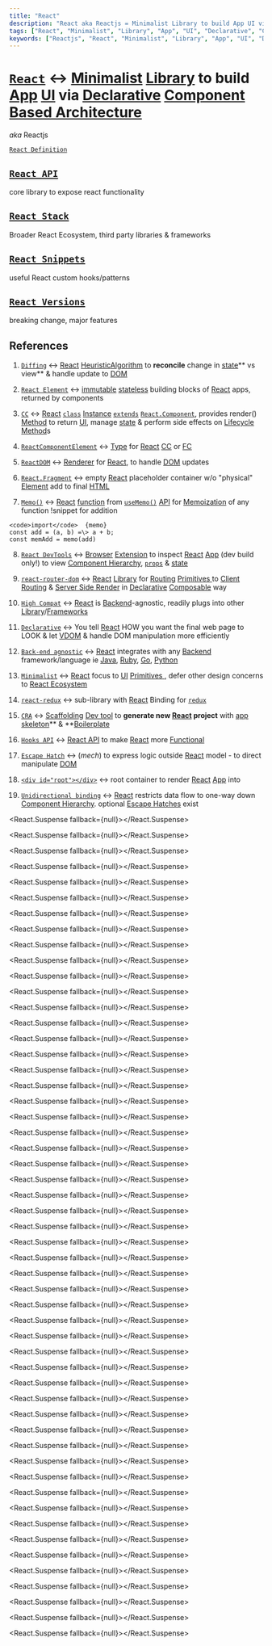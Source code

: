 ```yaml
---
title: "React"
description: "React aka Reactjs = Minimalist Library to build App UI via Declarative Component Based Architecture "
tags: ["React", "Minimalist", "Library", "App", "UI", "Declarative", "Component Based Architecture"]
keywords: ["Reactjs", "React", "Minimalist", "Library", "App", "UI", "Declarative", "Component Based Architecture", "define", "definition", "ELI5", "explain", "what is", "How to"]
---
```


# [`React`](./)  ↔ [<span data-tooltip-id="preview__SgRf7itswpQTcj6dn">Minimalist</span>](/wiki/React/React-Definition/Minimalist) [<span data-tooltip-id="preview__6ERdmyzDi2vQobG6F">Library</span>](/wiki/JS/Library) to build [<span data-tooltip-id="preview__8B6sLHCQmwzb56Z2A">App</span>](/wiki/Computer-Science/Computer-Language/Computer/Software/Domain/Web-Dev/Web-App/App) [<span data-tooltip-id="preview__snR7voDJrhXWj7Xdz">UI</span>](/wiki/Dev-tool/API/Interface/UI) via [<span data-tooltip-id="preview__WvmdtwyRb3ESuKpyp">Declarative</span>](/wiki/JS/JS-Definition/Multi-paradigm/Paradigm/Declarative) [<span data-tooltip-id="preview__mjTCbhpeijxbWPdJP">Component Based Architecture</span>](/wiki/React/React-Definition/Component-Based-Architecture) 

 *aka* Reactjs

[`React Definition`](/wiki/React/React-Definition)

## [`React API`](/wiki/React/React-API)

core library to expose react functionality

## [`React Stack`](/wiki/React/React-Stack)

Broader React Ecosystem, third party libraries & frameworks

## [`React Snippets`](/wiki/React/React-Snippets)

useful React custom hooks/patterns

## [`React Versions`](/wiki/React/React-Versions)

breaking change, major features



## References

1. [`Diffing`](/wiki/React/React-Definition/VDOM/Diffing) ↔ [<span data-tooltip-id="preview__G887bqycfCYCmncMh">React</span>](/wiki/React) [<span data-tooltip-id="preview__fN9x6GAfvNWPY52rE">Heuristic</span>](/wiki/Computer-Science/Computer-Language/Computer/Program/Algorithm/Heuristic)[<span data-tooltip-id="preview__Bx3buAt2XEz595FaZ">Algorithm</span>](/wiki/Computer-Science/Computer-Language/Computer/Program/Algorithm) to **reconcile** change in [<span data-tooltip-id="preview__qXaxHswpoTZw8AXzH">state</span>](/wiki/React/React-Definition/Component-Based-Architecture/Component/state)** vs view** & handle update to [<span data-tooltip-id="preview__fsWSGYWCtxdiQcD2T">DOM</span>](/wiki/JS/JS-Definition/JavaScript-Runtime/Platform-API/Web-API/DOM-API) 

2. [`React Element`](/wiki/React/React-Definition/Component-Based-Architecture/Component/structure-of-component/React-Element) ↔ [<span data-tooltip-id="preview__rGhFcpaeA2ogcatwz">immutable</span>](/wiki/JS/JS-Language/Primitive/immutable) [<span data-tooltip-id="preview__JHqZ3PG9KeYvahhog">stateless</span>](/wiki/React/React-Definition/Component-Based-Architecture/Component/state/stateless) building blocks of [<span data-tooltip-id="preview__G887bqycfCYCmncMh">React</span>](/wiki/React) apps, returned by components

3. [`CC`](/wiki/React/React-Definition/Component-Based-Architecture/Component/CC) ↔ [<span data-tooltip-id="preview__G887bqycfCYCmncMh">React</span>](/wiki/React) [<span data-tooltip-id="preview__4wJDAZSfgssqayEJ2">`class`</span>](/wiki/JS/JS-Definition/Multi-paradigm/Paradigm/OOP/Prototypal-Inheritance/class) [<span data-tooltip-id="preview__3PP7jeT7aCmDX2NpM">Instance</span>](/wiki/JS/JS-Definition/Multi-paradigm/Paradigm/OOP/Classical-OOP-Concepts/Class/Instantiation/Instance) [<span data-tooltip-id="preview__djjb6zTYqMEw6RYcH">`extends`</span>](/wiki/JS/JS-Definition/Multi-paradigm/Paradigm/OOP/Prototypal-Inheritance/class/extends) [<span data-tooltip-id="preview__pNjDje6o6FW6fEmyc">`React.Component`</span>](/wiki/React/React-Definition/Component-Based-Architecture/Component/CC/declare-a-class-with-props/ReactComponent), provides render() [<span data-tooltip-id="preview__MP5hXPJeveLXpdxcz">Method</span>](/wiki/JS/JS-Language/JS-Syntax/Declaration/Literal/Object-Literal/Slot/Method) to return [<span data-tooltip-id="preview__snR7voDJrhXWj7Xdz">UI</span>](/wiki/Dev-tool/API/Interface/UI), manage [<span data-tooltip-id="preview__qXaxHswpoTZw8AXzH">state</span>](/wiki/React/React-Definition/Component-Based-Architecture/Component/state) & perform side effects on [<span data-tooltip-id="preview__daM2ABZwEYf7PWHCP">Lifecycle Method</span>](/wiki/React/React-Definition/Component-Based-Architecture/Component/CC/declare-a-class-with-props/Lifecycle-Method)s

4. [`ReactComponentElement`](/wiki/React/React-Definition/Component-Based-Architecture/Component/structure-of-component/React-Element#react-component-element) ↔ [<span data-tooltip-id="preview__ygphzmh7qYAjMwdE2">Type</span>](/wiki/JS/TS/TS-Syntax/Type) for [<span data-tooltip-id="preview__G887bqycfCYCmncMh">React</span>](/wiki/React) [<span data-tooltip-id="preview__3apmEvsNEPPRaXSB9">CC</span>](/wiki/React/React-Definition/Component-Based-Architecture/Component/CC) or [<span data-tooltip-id="preview__9Le7zdA2R4LzoE852">FC</span>](/wiki/React/React-Definition/Component-Based-Architecture/Component/FC) 

5. [`ReactDOM`](/wiki/React/React-Definition/VDOM/ReactDOM) ↔ [<span data-tooltip-id="preview__3PrZoyqgmw2yfwJPh">Renderer</span>](/wiki/React/React-Definition/VDOM/ReactDOM/Renderer) for [<span data-tooltip-id="preview__G887bqycfCYCmncMh">React</span>](/wiki/React), to handle [<span data-tooltip-id="preview__fsWSGYWCtxdiQcD2T">DOM</span>](/wiki/JS/JS-Definition/JavaScript-Runtime/Platform-API/Web-API/DOM-API) updates

6. [`React.Fragment`](/wiki/React/React-API/JSX/ReactFragment) ↔ empty [<span data-tooltip-id="preview__G887bqycfCYCmncMh">React</span>](/wiki/React) placeholder container w/o "physical" [<span data-tooltip-id="preview__8HgfcPhoJsdZip3LA">Element</span>](/wiki/HTML/Flow-Content/HTMLElement) add to final [<span data-tooltip-id="preview__76YZFGLsBuRNyEMqN">HTML</span>](/wiki/HTML) 

7. [`Memo()`](/wiki/React/React-API/Hooks-API/Memoizing-Hook/useMemo/Memo) ↔ [<span data-tooltip-id="preview__G887bqycfCYCmncMh">React</span>](/wiki/React) [<span data-tooltip-id="preview__tLWwcAGswZXwh83AA">function</span>](/wiki/JS/JS-Language/Object/Function/function) from [<span data-tooltip-id="preview__RT6qcKMnZ6XCe53SK">`useMemo()`</span>](/wiki/React/React-API/Hooks-API/Memoizing-Hook/useMemo) [<span data-tooltip-id="preview__ugE2YZZfTjrvRFP9p">API</span>](/wiki/Dev-tool/API) for [<span data-tooltip-id="preview__GwTenckbvRJAzxEHh">Memoization</span>](/wiki/Computer-Science/Design-Pattern/Memoization) of any function 
!snippet for addition

```tsx
<code>import</code>  {memo} 
const add = (a, b) =\> a + b;
const memAdd = memo(add)
```


8. [`React DevTools`](/wiki/React/React-Stack/React-DevTools) ↔ [<span data-tooltip-id="preview__GzGa6ipQeeQ93Q7qA">Browser</span>](/wiki/Computer-Science/Computer-Language/Computer/Software/Domain/Web-Dev/Browser) [<span data-tooltip-id="preview__z7Sw6J6fvSY3AcNCn">Extension</span>](/wiki/Computer-Science/Computer-Language/Computer/Software/Plugin) to inspect [<span data-tooltip-id="preview__G887bqycfCYCmncMh">React</span>](/wiki/React) [<span data-tooltip-id="preview__8B6sLHCQmwzb56Z2A">App</span>](/wiki/Computer-Science/Computer-Language/Computer/Software/Domain/Web-Dev/Web-App/App) (dev build only!) to view [<span data-tooltip-id="preview__u4kxmnYYnL8jmpsXD">Component Hierarchy</span>](/wiki/React/React-Definition/Component-Based-Architecture/Component/structure-of-component/Component-Hierarchy), [<span data-tooltip-id="preview__BL4qkq3LxxhaSCE84">`props`</span>](/wiki/React/React-Definition/Component-Based-Architecture/Component/props) & [<span data-tooltip-id="preview__qXaxHswpoTZw8AXzH">state</span>](/wiki/React/React-Definition/Component-Based-Architecture/Component/state) 

9. [`react-router-dom`](/wiki/React/React-Stack/react-router-dom) ↔ [<span data-tooltip-id="preview__G887bqycfCYCmncMh">React</span>](/wiki/React) [<span data-tooltip-id="preview__6ERdmyzDi2vQobG6F">Library</span>](/wiki/JS/Library) for [<span data-tooltip-id="preview__Q7jAvydfn6shc7dM9">Routing</span>](/wiki/Computer-Science/Computer-Language/Computer/Software/Domain/Web-Dev/Web-App/Client-Routing/Routing) [<span data-tooltip-id="preview__i7RyjJ9m94LgRhPuh">Primitives </span>](/wiki/JS/JS-Language/Primitive) to [<span data-tooltip-id="preview__d5euHTQkDXFTioruK">Client Routing</span>](/wiki/Computer-Science/Computer-Language/Computer/Software/Domain/Web-Dev/Web-App/Client-Routing) & [<span data-tooltip-id="preview__r3F6mo93PyfEzfjfP">Server Side Render</span>](/wiki/React/React-Stack/Nextjs/Next-Concepts/Pre-render/Server-Side-Render) in [<span data-tooltip-id="preview__WvmdtwyRb3ESuKpyp">Declarative</span>](/wiki/JS/JS-Definition/Multi-paradigm/Paradigm/Declarative) [<span data-tooltip-id="preview__DKWcH2GNL2Pontz2G">Composable</span>](/wiki/React/React-Definition/Component-Based-Architecture/Component/structure-of-component/Composable) way 

10. [`High Compat`](/wiki/React/React-Definition#high-compat) ↔ [<span data-tooltip-id="preview__G887bqycfCYCmncMh">React</span>](/wiki/React) is [<span data-tooltip-id="preview__jLgNKqacy7wgSHzAD">Backend</span>](/wiki/Computer-Science/Computer-Language/Computer/Software/Domain/Web-Dev/Backend)-agnostic, readily plugs into other [<span data-tooltip-id="preview__6ERdmyzDi2vQobG6F">Library</span>](/wiki/JS/Library)/[<span data-tooltip-id="preview__ENN6ow92wqueSRjx6">Frameworks</span>](/wiki/Computer-Science/Computer-Language/Programming-Language/Framework) 

11. [`Declarative`](/wiki/React/React-Definition#declarative) ↔ You tell [<span data-tooltip-id="preview__G887bqycfCYCmncMh">React</span>](/wiki/React) HOW you want the final web page to LOOK & let [<span data-tooltip-id="preview__mMhBxSMm7cMmqjSRi">VDOM</span>](/wiki/React/React-Definition/VDOM)  & handle DOM manipulation more efficiently

12. [`Back-end agnostic`](/wiki/React/React-Definition#back-end-agnostic) ↔ [<span data-tooltip-id="preview__G887bqycfCYCmncMh">React</span>](/wiki/React) integrates with any [<span data-tooltip-id="preview__jLgNKqacy7wgSHzAD">Backend</span>](/wiki/Computer-Science/Computer-Language/Computer/Software/Domain/Web-Dev/Backend) framework/language ie [<span data-tooltip-id="preview__cQpDiycjLZTQ96Zft">Java</span>](/wiki/Computer-Science/Computer-Language/Programming-Language/Java), [<span data-tooltip-id="preview__cT3koHcujxdTj6BYS">Ruby</span>](/wiki/Computer-Science/Computer-Language/Programming-Language/Scripting-Language/Ruby), [<span data-tooltip-id="preview__RXuQvb7wZuFKsxRYH">Go</span>](/wiki/Computer-Science/Computer-Language/Programming-Language/Go), [<span data-tooltip-id="preview__rNFQSfdngdfPyijWL">Python</span>](/wiki/Computer-Science/Computer-Language/Programming-Language/Scripting-Language/Python) 

13. [`Minimalist`](/wiki/React/React-Definition/Minimalist) ↔ [<span data-tooltip-id="preview__G887bqycfCYCmncMh">React</span>](/wiki/React) focus to [<span data-tooltip-id="preview__snR7voDJrhXWj7Xdz">UI</span>](/wiki/Dev-tool/API/Interface/UI) [<span data-tooltip-id="preview__i7RyjJ9m94LgRhPuh">Primitives </span>](/wiki/JS/JS-Language/Primitive), defer other design concerns to [<span data-tooltip-id="preview__H5esqxiqR3MkD2QuC">React Ecosystem</span>](/wiki/React/React-Stack) 

14. [`react-redux`](/wiki/React/React-Stack/redux/react-redux) ↔ sub-library with [<span data-tooltip-id="preview__G887bqycfCYCmncMh">React</span>](/wiki/React) Binding for [<span data-tooltip-id="preview__7F9kkSEgC4JhdA9do">`redux`</span>](/wiki/React/React-Stack/redux) 

15. [`CRA`](/wiki/React/React-Stack/CRA) ↔ [<span data-tooltip-id="preview__ssBed7bbHW2S7GmxM">Scaffolding</span>](/wiki/JS/Nodejs/Express/Express-Definition/express-generator/Scaffolding) [<span data-tooltip-id="preview__9izw8RoFY6epyxXYK">Dev tool</span>](/wiki/Dev-tool) to **generate new **[<span data-tooltip-id="preview__G887bqycfCYCmncMh">React</span>](/wiki/React)** project** with [<span data-tooltip-id="preview__NZ7JdpQZGkG3AaH53">app skeleton</span>](/wiki/React/React-Stack/CRA/app-skeleton)** & **[<span data-tooltip-id="preview__fyRhfSsMveD9vFmEJ">Boilerplate</span>](/wiki/React/React-Stack/CRA/Boilerplate) 

16. [`Hooks API`](/wiki/React/React-API/Hooks-API) ↔ [<span data-tooltip-id="preview__rPRstq7Z6SoDfjJMi">React API</span>](/wiki/React/React-API) to make [<span data-tooltip-id="preview__G887bqycfCYCmncMh">React</span>](/wiki/React) more [<span data-tooltip-id="preview__RcDD7ptiymK7xT5Qs">Functional</span>](/wiki/JS/JS-Definition/Multi-paradigm/Paradigm/Functional-Programming) 

17. [`Escape Hatch`](/wiki/React/React-API/ReactDOM-API/Escape-Hatch) ↔ (_mech_) to express logic outside [<span data-tooltip-id="preview__G887bqycfCYCmncMh">React</span>](/wiki/React) model - to direct manipulate [<span data-tooltip-id="preview__fsWSGYWCtxdiQcD2T">DOM</span>](/wiki/JS/JS-Definition/JavaScript-Runtime/Platform-API/Web-API/DOM-API) 

18. [`<div id="root"></div>`](/wiki/React/React-Stack/CRA/app-skeleton/public/public-indexhtml/div-id-root-div) ↔ root container to render [<span data-tooltip-id="preview__G887bqycfCYCmncMh">React</span>](/wiki/React) [<span data-tooltip-id="preview__8B6sLHCQmwzb56Z2A">App</span>](/wiki/Computer-Science/Computer-Language/Computer/Software/Domain/Web-Dev/Web-App/App) into

19. [`Unidirectional binding`](/wiki/React/React-Definition#unidirectional-binding) ↔ [<span data-tooltip-id="preview__G887bqycfCYCmncMh">React</span>](/wiki/React) restricts data flow to one-way down [<span data-tooltip-id="preview__u4kxmnYYnL8jmpsXD">Component Hierarchy</span>](/wiki/React/React-Definition/Component-Based-Architecture/Component/structure-of-component/Component-Hierarchy). optional [<span data-tooltip-id="preview__dfS7kiuXaDd9DPLst">Escape Hatches</span>](/wiki/React/React-API/ReactDOM-API/Escape-Hatch) exist





<React.Suspense fallback={null}><PreviewSgRf7itswpQTcj6dn/></React.Suspense>



<React.Suspense fallback={null}><Preview6ERdmyzDi2vQobG6F/></React.Suspense>



<React.Suspense fallback={null}><Preview8B6sLHCQmwzb56Z2A/></React.Suspense>



<React.Suspense fallback={null}><PreviewsnR7voDJrhXWj7Xdz/></React.Suspense>



<React.Suspense fallback={null}><PreviewWvmdtwyRb3ESuKpyp/></React.Suspense>



<React.Suspense fallback={null}><PreviewmjTCbhpeijxbWPdJP/></React.Suspense>



<React.Suspense fallback={null}><PreviewG887bqycfCYCmncMh/></React.Suspense>



<React.Suspense fallback={null}><PreviewfN9x6GAfvNWPY52rE/></React.Suspense>



<React.Suspense fallback={null}><PreviewBx3buAt2XEz595FaZ/></React.Suspense>



<React.Suspense fallback={null}><PreviewqXaxHswpoTZw8AXzH/></React.Suspense>



<React.Suspense fallback={null}><PreviewrGhFcpaeA2ogcatwz/></React.Suspense>



<React.Suspense fallback={null}><PreviewJHqZ3PG9KeYvahhog/></React.Suspense>



<React.Suspense fallback={null}><Preview4wJDAZSfgssqayEJ2/></React.Suspense>



<React.Suspense fallback={null}><Preview3PP7jeT7aCmDX2NpM/></React.Suspense>



<React.Suspense fallback={null}><Previewdjjb6zTYqMEw6RYcH/></React.Suspense>



<React.Suspense fallback={null}><PreviewpNjDje6o6FW6fEmyc/></React.Suspense>



<React.Suspense fallback={null}><PreviewMP5hXPJeveLXpdxcz/></React.Suspense>



<React.Suspense fallback={null}><PreviewdaM2ABZwEYf7PWHCP/></React.Suspense>



<React.Suspense fallback={null}><Previewygphzmh7qYAjMwdE2/></React.Suspense>



<React.Suspense fallback={null}><Preview3apmEvsNEPPRaXSB9/></React.Suspense>



<React.Suspense fallback={null}><Preview9Le7zdA2R4LzoE852/></React.Suspense>



<React.Suspense fallback={null}><Preview3PrZoyqgmw2yfwJPh/></React.Suspense>



<React.Suspense fallback={null}><Preview8HgfcPhoJsdZip3LA/></React.Suspense>



<React.Suspense fallback={null}><Preview76YZFGLsBuRNyEMqN/></React.Suspense>



<React.Suspense fallback={null}><PreviewtLWwcAGswZXwh83AA/></React.Suspense>



<React.Suspense fallback={null}><PreviewRT6qcKMnZ6XCe53SK/></React.Suspense>



<React.Suspense fallback={null}><PreviewugE2YZZfTjrvRFP9p/></React.Suspense>



<React.Suspense fallback={null}><PreviewGwTenckbvRJAzxEHh/></React.Suspense>



<React.Suspense fallback={null}><PreviewGzGa6ipQeeQ93Q7qA/></React.Suspense>



<React.Suspense fallback={null}><Previewz7Sw6J6fvSY3AcNCn/></React.Suspense>



<React.Suspense fallback={null}><Previewu4kxmnYYnL8jmpsXD/></React.Suspense>



<React.Suspense fallback={null}><PreviewBL4qkq3LxxhaSCE84/></React.Suspense>



<React.Suspense fallback={null}><PreviewQ7jAvydfn6shc7dM9/></React.Suspense>



<React.Suspense fallback={null}><Previewi7RyjJ9m94LgRhPuh/></React.Suspense>



<React.Suspense fallback={null}><Previewd5euHTQkDXFTioruK/></React.Suspense>



<React.Suspense fallback={null}><Previewr3F6mo93PyfEzfjfP/></React.Suspense>



<React.Suspense fallback={null}><PreviewDKWcH2GNL2Pontz2G/></React.Suspense>



<React.Suspense fallback={null}><PreviewjLgNKqacy7wgSHzAD/></React.Suspense>



<React.Suspense fallback={null}><PreviewENN6ow92wqueSRjx6/></React.Suspense>



<React.Suspense fallback={null}><PreviewmMhBxSMm7cMmqjSRi/></React.Suspense>



<React.Suspense fallback={null}><PreviewcQpDiycjLZTQ96Zft/></React.Suspense>



<React.Suspense fallback={null}><PreviewcT3koHcujxdTj6BYS/></React.Suspense>



<React.Suspense fallback={null}><PreviewRXuQvb7wZuFKsxRYH/></React.Suspense>



<React.Suspense fallback={null}><PreviewrNFQSfdngdfPyijWL/></React.Suspense>



<React.Suspense fallback={null}><PreviewH5esqxiqR3MkD2QuC/></React.Suspense>



<React.Suspense fallback={null}><Preview7F9kkSEgC4JhdA9do/></React.Suspense>



<React.Suspense fallback={null}><PreviewssBed7bbHW2S7GmxM/></React.Suspense>



<React.Suspense fallback={null}><Preview9izw8RoFY6epyxXYK/></React.Suspense>



<React.Suspense fallback={null}><PreviewNZ7JdpQZGkG3AaH53/></React.Suspense>



<React.Suspense fallback={null}><PreviewfyRhfSsMveD9vFmEJ/></React.Suspense>



<React.Suspense fallback={null}><PreviewrPRstq7Z6SoDfjJMi/></React.Suspense>



<React.Suspense fallback={null}><PreviewRcDD7ptiymK7xT5Qs/></React.Suspense>



<React.Suspense fallback={null}><PreviewdfS7kiuXaDd9DPLst/></React.Suspense>